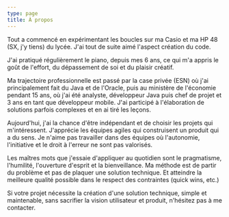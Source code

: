 ```yaml
---
type: page
title: À propos
---
```


Tout a commencé en expérimentant les boucles sur ma Casio et ma HP 48 (SX, j'y tiens) du lycée.
J'ai tout de suite aimé l'aspect création du code.

J'ai pratiqué régulièrement le piano, depuis mes 6 ans, ce qui m'a appris le goût de l'effort, du dépassement de soi et du plaisir créatif.

Ma trajectoire professionnelle est passé par la case privée (ESN) où j'ai principalement fait du Java et de l'Oracle, puis au ministère de l'économie pendant 15 ans, où j'ai été analyste, développeur Java puis chef de projet et 3 ans en tant que développeur mobile. J'ai participé à l'élaboration de solutions parfois complexes et en ai tiré les leçons.

Aujourd'hui, j'ai la chance d'être indépendant et de choisir les projets qui m'intéressent. J'apprécie les équipes agiles qui construisent un produit qui a du sens. Je n'aime pas travailler dans des équipes où l'autonomie, l'initiative et le droit à l'erreur ne sont pas valorisés.

Les maîtres mots que j'essaie d'appliquer au quotidien sont le pragmatisme, l'humilité, l'ouverture d'esprit et la bienveillance. Ma méthode est de partir du problème et pas de plaquer une solution technique. 
Et atteindre la meilleure qualité possible dans le respect des contraintes (quick wins, etc.)

Si votre projet nécessite la création d'une solution technique, simple et maintenable, sans sacrifier la vision utilisateur et produit, n'hésitez pas à me contacter.
